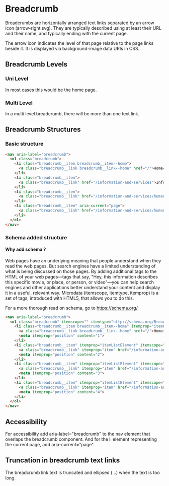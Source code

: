 
# Breadcrumb 

Breadcrumbs are horizontally arranged text links separated by an arrow icon (arrow-right.svg). They are typically described using at least their URL and their name, and typically ending with the current page.

The arrow icon indicates the level of that page relative to the page links beside it. It is displayed via background-image data URIs in CSS.



## Breadcrumb Levels

### Uni Level

In most cases this would be the home page.

<Preview withToolbar>
  <Story height="100px" id="components-breadcrumb--breadcrumb-uni-level" />
</Preview>

### Multi Level

In a multi level breadcrumb, there will be more than one text link.

<Preview withToolbar>
  <Story height="100px" id="components-breadcrumb--breadcrumb-multi-level" />
</Preview>



## Breadcrumb Structures

### Basic structure

```html
<nav aria-label="breadcrumb">
  <ol class="breadcrumb">
    <li class="breadcrumb__item breadcrumb__item--home">
      <a class="breadcrumb__link breadcrumb__link--home" href="/">Home</a>
    </li>
    <li class="breadcrumb__item">
      <a class="breadcrumb__link" href="/information-and-services">Information and services</a>
    </li>
    <li class="breadcrumb__item">
      <a class="breadcrumb__link" href="/information-and-services/human-resources">Human resources</a>
    </li>
    <li class="breadcrumb__item" aria-current="page">
      <a class="breadcrumb__link" href="/information-and-services/human-resources/hr-systems">Personal details and HR systems</a>
    </li>
  </ol>
</nav>
```

### Schema added structure

#### Why add schema ? 

Web pages have an underlying meaning that people understand when they read the web pages. But search engines have a limited understanding of what is being discussed on those pages. By adding additional tags to the HTML of your web pages—tags that say, "Hey, this information describes this specific movie, or place, or person, or video"—you can help search engines and other applications better understand your content and display it in a useful, relevant way. Microdata (itemscope, itemtype, itemprop) is a set of tags, introduced with HTML5, that allows you to do this.

For a more thorough read on schema, go to https://schema.org/

```html
<nav aria-label="breadcrumb">
  <ol class="breadcrumb" itemscope="" itemtype="http://schema.org/BreadcrumbList">
    <li class="breadcrumb__item breadcrumb__item--home" itemprop="itemListElement" itemscope="" itemtype="http://schema.org/ListItem">
      <a class="breadcrumb__link breadcrumb__link--home" href="/">Home</a>
      <meta itemprop="position" content="1">
    </li>
    <li class="breadcrumb__item" itemprop="itemListElement" itemscope="" itemtype="http://schema.org/ListItem">
      <a class="breadcrumb__link" itemprop="item" href="/information-and-services">Information and services</a>
      <meta itemprop="position" content="2">
    </li>
    <li class="breadcrumb__item" itemprop="itemListElement" itemscope="" itemtype="http://schema.org/ListItem">
      <a class="breadcrumb__link" itemprop="item" href="/information-and-services/human-resources">Human resources</a>
      <meta itemprop="position" content="3">
    </li>
    <li class="breadcrumb__item" itemprop="itemListElement" itemscope="" itemtype="http://schema.org/ListItem" aria-current="page">
      <a class="breadcrumb__link" itemprop="item" href="/information-and-services/human-resources/hr-systems">Personal details and HR systems</a>
      <meta itemprop="position" content="4">
    </li>
  </ol>
</nav>
```

## Accessibility

For accessibility add aria-label="breadcrumb" to the nav element that overlaps the breadcrumb component. And for the li element representing the current page, add aria-current="page".

## Truncation in breadcrumb text links

The breadcrumb link text is truncated and ellipsed (...) when the text is too long. 

<Preview withToolbar>
  <Story height="100px" id="components-breadcrumb--breadcrumb-trucation" />
</Preview>